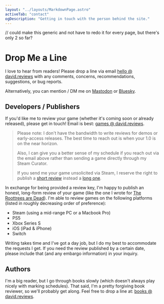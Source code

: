 ```yaml
---
layout: "../layouts/MarkdownPage.astro"
activeTab: "contact"
ogDescription: "Getting in touch with the person behind the site."
---
```


// could make this generic and not have to redo it for every page, but there's only 2 so far?

# Drop Me a Line

I love to hear from readers! Please drop a line via email [hello @ david.reviews](mailto:hello@david.reviews) with any comments, concerns, recommendations, suggestions, or bug reports.

Alternatively, you can mention / DM me on <MastodonIcon />[Mastodon](https://mastodon.social/@xavdid) or <BlueskyIcon />[Bluesky](https://bsky.app/profile/david.reviews).

## Developers / Publishers

If you'd like me to review your game (whether it's coming soon or already released), please get in touch! Email is best: [games @ david.reviews](mailto:games@david.reviews).

> Please note: I don't have the bandwidth to write reviews for demos or early-access releases. The best time to reach out is when your 1.0 is on the near horizon.
>
> Also, I can give you a better sense of my schedule if you reach out via the email above rather than sending a game directly through my Steam Curator.
>
> If you send me your game unsolicited via Steam, I reserve the right to publish a [short review](/games/) instead a [long one](/articles/).

In exchange for being provided a review key, I'm happy to publish an honest, long-form review of your game (like the one I wrote for [The Roottrees are Dead](/articles/the-roottrees-are-dead-review/)). I'm able to review games on the following platforms (listed in roughly decreasing order of preference):

- Steam (using a mid-range PC or a Macbook Pro)
- PS5
- Xbox Series S
- iOS (iPad & iPhone)
- Switch

Writing takes time and I've got a day job, but I do my best to accommodate the requests I get. If you need the review published by a certain date, please include that (and any embargo information) in your inquiry.

## Authors

I'm a big reader, but I go through books slowly (which doesn't always play nicely with marking schedules). That said, I'm a pretty forgiving book reviewer, so we'll probably get along. Feel free to drop a line at: [books @ david.reviews](mailto:books@david.reviews).
